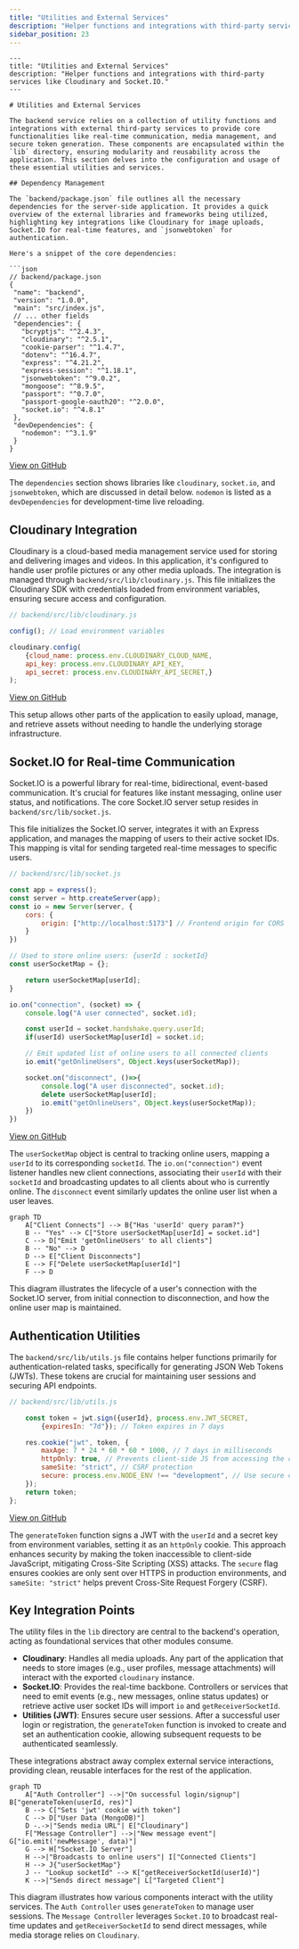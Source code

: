 ```yaml
---
title: "Utilities and External Services"
description: "Helper functions and integrations with third-party services like Cloudinary and Socket.IO."
sidebar_position: 23
---
```

 ```
---
title: "Utilities and External Services"
description: "Helper functions and integrations with third-party services like Cloudinary and Socket.IO."
---

# Utilities and External Services

The backend service relies on a collection of utility functions and integrations with external third-party services to provide core functionalities like real-time communication, media management, and secure token generation. These components are encapsulated within the `lib` directory, ensuring modularity and reusability across the application. This section delves into the configuration and usage of these essential utilities and services.

## Dependency Management

The `backend/package.json` file outlines all the necessary dependencies for the server-side application. It provides a quick overview of the external libraries and frameworks being utilized, highlighting key integrations like Cloudinary for image uploads, Socket.IO for real-time features, and `jsonwebtoken` for authentication.

Here's a snippet of the core dependencies:

```json
// backend/package.json
{
  "name": "backend",
  "version": "1.0.0",
  "main": "src/index.js",
  // ... other fields
  "dependencies": {
    "bcryptjs": "^2.4.3",
    "cloudinary": "^2.5.1",
    "cookie-parser": "^1.4.7",
    "dotenv": "^16.4.7",
    "express": "^4.21.2",
    "express-session": "^1.18.1",
    "jsonwebtoken": "^9.0.2",
    "mongoose": "^8.9.5",
    "passport": "^0.7.0",
    "passport-google-oauth20": "^2.0.0",
    "socket.io": "^4.8.1"
  },
  "devDependencies": {
    "nodemon": "^3.1.9"
  }
}
```

[View on GitHub](https://github.com/shinymack/Chat-App-MERN/blob/main/backend/package.json)

The `dependencies` section shows libraries like `cloudinary`, `socket.io`, and `jsonwebtoken`, which are discussed in detail below. `nodemon` is listed as a `devDependencies` for development-time live reloading.

## Cloudinary Integration

Cloudinary is a cloud-based media management service used for storing and delivering images and videos. In this application, it's configured to handle user profile pictures or any other media uploads. The integration is managed through `backend/src/lib/cloudinary.js`. This file initializes the Cloudinary SDK with credentials loaded from environment variables, ensuring secure access and configuration.

```javascript
// backend/src/lib/cloudinary.js

config(); // Load environment variables

cloudinary.config(
    {cloud_name: process.env.CLOUDINARY_CLOUD_NAME,
    api_key: process.env.CLOUDINARY_API_KEY,
    api_secret: process.env.CLOUDINARY_API_SECRET,}
);

```

[View on GitHub](https://github.com/shinymack/Chat-App-MERN/blob/main/backend/src/lib/cloudinary.js)

This setup allows other parts of the application to easily upload, manage, and retrieve assets without needing to handle the underlying storage infrastructure.

## Socket.IO for Real-time Communication

Socket.IO is a powerful library for real-time, bidirectional, event-based communication. It's crucial for features like instant messaging, online user status, and notifications. The core Socket.IO server setup resides in `backend/src/lib/socket.js`.

This file initializes the Socket.IO server, integrates it with an Express application, and manages the mapping of users to their active socket IDs. This mapping is vital for sending targeted real-time messages to specific users.

```javascript
// backend/src/lib/socket.js

const app = express();
const server = http.createServer(app);
const io = new Server(server, {
    cors: {
        origin: ["http://localhost:5173"] // Frontend origin for CORS
    }
})

// Used to store online users: {userId : socketId}
const userSocketMap = {}; 

    return userSocketMap[userId];
}

io.on("connection", (socket) => {
    console.log("A user connected", socket.id);

    const userId = socket.handshake.query.userId;
    if(userId) userSocketMap[userId] = socket.id;

    // Emit updated list of online users to all connected clients
    io.emit("getOnlineUsers", Object.keys(userSocketMap));

    socket.on("disconnect", ()=>{
        console.log("A user disconnected", socket.id);
        delete userSocketMap[userId]; 
        io.emit("getOnlineUsers", Object.keys(userSocketMap));
    })
})

```

[View on GitHub](https://github.com/shinymack/Chat-App-MERN/blob/main/backend/src/lib/socket.js)

The `userSocketMap` object is central to tracking online users, mapping a `userId` to its corresponding `socketId`. The `io.on("connection")` event listener handles new client connections, associating their `userId` with their `socketId` and broadcasting updates to all clients about who is currently online. The `disconnect` event similarly updates the online user list when a user leaves.





```mermaid
graph TD
    A["Client Connects"] --> B{"Has 'userId' query param?"}
    B -- "Yes" --> C["Store userSocketMap[userId] = socket.id"]
    C --> D["Emit 'getOnlineUsers' to all clients"]
    B -- "No" --> D
    D --> E["Client Disconnects"]
    E --> F["Delete userSocketMap[userId]"]
    F --> D
```



This diagram illustrates the lifecycle of a user's connection with the Socket.IO server, from initial connection to disconnection, and how the online user map is maintained.

## Authentication Utilities

The `backend/src/lib/utils.js` file contains helper functions primarily for authentication-related tasks, specifically for generating JSON Web Tokens (JWTs). These tokens are crucial for maintaining user sessions and securing API endpoints.

```javascript
// backend/src/lib/utils.js

    const token = jwt.sign({userId}, process.env.JWT_SECRET, 
        {expiresIn: "7d"}); // Token expires in 7 days

    res.cookie("jwt", token, {
        maxAge: 7 * 24 * 60 * 60 * 1000, // 7 days in milliseconds
        httpOnly: true, // Prevents client-side JS from accessing the cookie
        sameSite: "strict", // CSRF protection
        secure: process.env.NODE_ENV !== "development", // Use secure cookies in production
    });
    return token;
};
```

[View on GitHub](https://github.com/shinymack/Chat-App-MERN/blob/main/backend/src/lib/utils.js)

The `generateToken` function signs a JWT with the `userId` and a secret key from environment variables, setting it as an `httpOnly` cookie. This approach enhances security by making the token inaccessible to client-side JavaScript, mitigating Cross-Site Scripting (XSS) attacks. The `secure` flag ensures cookies are only sent over HTTPS in production environments, and `sameSite: "strict"` helps prevent Cross-Site Request Forgery (CSRF).

## Key Integration Points

The utility files in the `lib` directory are central to the backend's operation, acting as foundational services that other modules consume.

*   **Cloudinary**: Handles all media uploads. Any part of the application that needs to store images (e.g., user profiles, message attachments) will interact with the exported `cloudinary` instance.
*   **Socket.IO**: Provides the real-time backbone. Controllers or services that need to emit events (e.g., new messages, online status updates) or retrieve active user socket IDs will import `io` and `getReceiverSocketId`.
*   **Utilities (JWT)**: Ensures secure user sessions. After a successful user login or registration, the `generateToken` function is invoked to create and set an authentication cookie, allowing subsequent requests to be authenticated seamlessly.

These integrations abstract away complex external service interactions, providing clean, reusable interfaces for the rest of the application.





```mermaid
graph TD
    A["Auth Controller"] -->|"On successful login/signup"| B["generateToken(userId, res)"]
    B --> C["Sets 'jwt' cookie with token"]
    C --> D["User Data (MongoDB)"]
    D -.->|"Sends media URL"| E["Cloudinary"]
    F["Message Controller"] -->|"New message event"| G["io.emit('newMessage', data)"]
    G --> H["Socket.IO Server"]
    H -->|"Broadcasts to online users"| I["Connected Clients"]
    H --> J{"userSocketMap"}
    J -- "Lookup socketId" --> K["getReceiverSocketId(userId)"]
    K -->|"Sends direct message"| L["Targeted Client"]
```



This diagram illustrates how various components interact with the utility services. The `Auth Controller` uses `generateToken` to manage user sessions. The `Message Controller` leverages `Socket.IO` to broadcast real-time updates and `getReceiverSocketId` to send direct messages, while media storage relies on `Cloudinary`.
```